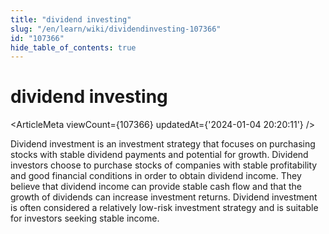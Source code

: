 ```yaml
---
title: "dividend investing"
slug: "/en/learn/wiki/dividendinvesting-107366"
id: "107366"
hide_table_of_contents: true
---
```



<Breadcrumbs current="dividend investing" />

# dividend investing

<ArticleMeta viewCount={107366} updatedAt={'2024-01-04 20:20:11'} />
<div className='border-solid border-b border-t-0 my-4 border-[var(--ifm-color-gray-300)]' />

Dividend investment is an investment strategy that focuses on purchasing stocks with stable dividend payments and potential for growth. Dividend investors choose to purchase stocks of companies with stable profitability and good financial conditions in order to obtain dividend income. They believe that dividend income can provide stable cash flow and that the growth of dividends can increase investment returns. Dividend investment is often considered a relatively low-risk investment strategy and is suitable for investors seeking stable income.
